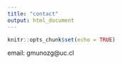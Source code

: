 ```yaml
---
title: "contact"
output: html_document
---
```


```r
knitr::opts_chunk$set(echo = TRUE)
```

email: gmunozg@uc.cl
